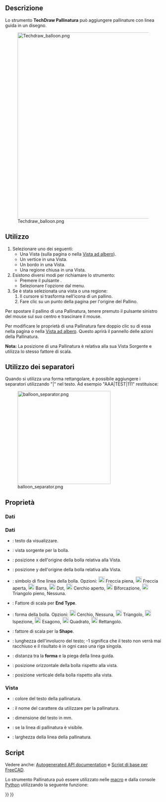 <languages/>

<div class="mw-translate-fuzzy">
{{Docnav/it
|[[TechDraw_LinkDimension/it|Link alla geometria 3D]]
|[[TechDraw_AxoLengthDimension/it|Quota lineare assonometrica]]
|[[TechDraw_Workbench/it|TechDraw]]
|IconL=TechDraw_LinkDimension.svg
|IconR=TechDraw_AxoLengthDimension.svg
|IconC=Workbench_TechDraw.svg
}}
</div>

{{GuiCommand/it
|Name=TechDraw Balloon
|Name/it=TechDraw Pallinatura
|MenuLocation=TechDraw → Annotazioni → Inserisci Pallinatura
|Workbenches=[[TechDraw_Workbench/it|TechDraw]]
|Version=0.19
|SeeAlso=[[TechDraw_Annotation/it|TechDraw Annotazione]]
}}

<span id="Description"></span>
==Descrizione==

Lo strumento '''TechDraw Pallinatura''' può aggiungere pallinature con linea guida in un disegno.

[[Image:Techdraw_balloon.png|600px]]

<span id="Usage"></span>
==Utilizzo==

<div class="mw-translate-fuzzy">
# Selezionare uno dei seguenti:
#* Una Vista (sulla pagina o nella [[Tree_view/it|Vista ad albero]]).
#* Un vertice in una Vista. {{Version/it|0.20}}
#* Un bordo in una Vista. {{Version/it|0.20}}
#* Una regione chiusa in una Vista. {{Version/it|0.20}}
# Esistono diversi modi per richiamare lo strumento:
#* Premere il pulsante {{Button|[[Image:TechDraw_Balloon.svg|16px]] [[TechDraw_Balloon/it|Inserisci Pallinatura]]}}.
#* Selezionare l'opzione {{MenuCommand|TechDraw → Annotazioni → [[Image:TechDraw_Balloon.svg|16px]] Inserisci Pallinatura}} dal menu.
# Se è stata selezionata una vista o una regione:
## Il cursore si trasforma nell'icona di un pallino.
## Fare clic su un punto della pagina per l'origine del Pallino.
</div>

Per spostare il pallino di una Pallinatura, tenere premuto il pulsante sinistro del mouse sul suo centro e trascinare il mouse.

Per modificare le proprietà di una Pallinatura fare doppio clic su di essa nella pagina o nella [[Tree_view/it|Vista ad albero]]. Questo aprirà il pannello delle azioni della Pallinatura.

'''Nota:''' La posizione di una Pallinatura è relativa alla sua Vista Sorgente e utilizza lo stesso fattore di scala.

<span id="Using_separators"></span>
== Utilizzo dei separatori ==

Quando si utilizza una forma rettangolare, è possibile aggiungere i separatori utilizzando "|" nel testo. Ad esempio "AAA|TEST|111" restituisce:

[[File:balloon_separator.png|300px]]

<span id="Properties"></span>
==Proprietà==

<span id="Data"></span>
=== Dati ===

=== Dati ===
* {{PropertyData|Text}}: testo da visualizzare.
* {{PropertyData|Source View}}: vista sorgente per la bolla.
* {{PropertyData|Origin X}}: posizione x dell'origine della bolla relativa alla Vista.
* {{PropertyData|Origin Y}}: posizione y dell'origine della bolla relativa alla Vista.
* {{PropertyData|End Type}}: simbolo di fine linea della bolla. Opzioni: [[Image:Arrowfilled.svg|20px]] Freccia piena, [[Image:Arrowopen.svg|20px]] Freccia aperta, [[Image:Arrowtick.svg|20px]] Barra, [[Image:Arrowdot.svg|20px]] Dot, [[Image:arrowopendot.svg|20px]] Cerchio aperto, [[Image:arrowfork.svg|20px]] Biforcazione, [[Image:arrowpyramid.svg|20px]] Triangolo pieno, Nessuna.
* {{PropertyData|End Type Scale}}: Fattore di scala per '''End Type'''.
* {{PropertyData|Bubble}}: forma della bolla. Opzioni: [[Image:Circular.svg|20px]] Cerchio, Nessuna, [[Image:Triangle.svg|20px]] Triangolo, [[Image:Inspection.svg|20px]] Ispezione, [[Image:Hexagon.svg|20px]] Esagono, [[Image:TechDraw_Square.svg|20px]] Quadrato, [[Image:Rectangle.svg|20px]] Rettangolo.
* {{PropertyData|Shape Scale}}: fattore di scala per la '''Shape'''.
* {{PropertyData|Text Wrap}}: lunghezza dell'involucro del testo; -1 significa che il testo non verrà mai racchiuso e il risultato è in ogni caso una riga singola.
* {{PropertyData|Kink Length}}: distanza tra la '''forma''' e la piega della linea guida.
* {{PropertyData|X}}: posizione orizzontale della bolla rispetto alla vista.
* {{PropertyData|Y}}: posizione verticale della bolla rispetto alla vista.

<span id="View"></span>
=== Vista ===

* {{PropertyView|Color}}: colore del testo della pallinatura.
* {{PropertyView|Font}}: il nome del carattere da utilizzare per la pallinatura.
* {{PropertyView|Fontsize}}: dimensione del testo in mm.
* {{PropertyView|Line Visible}}: se la linea di pallinatura è visibile.
* {{PropertyView|Line Width}}: larghezza della linea della pallinatura.

<span id="Scripting"></span>
==Script==

Vedere anche: [https://freecad.github.io/SourceDoc/ Autogenerated API documentation] e [[FreeCAD_Scripting_Basics/it|Script di base per FreeCAD]].

Lo strumento Pallinatura può essere utilizzato nelle [[Macros/it|macro]] e dalla console [[Python/it|Python]] utilizzando la seguente funzione:

{{Code|code=
bal1 = FreeCAD.ActiveDocument.addObject('TechDraw::DrawViewBalloon','Balloon')
rc = page.addView(bal1)
}}


<div class="mw-translate-fuzzy">
{{Docnav/it
|[[TechDraw_LinkDimension/it|Link alla geometria 3D]]
|[[TechDraw_AxoLengthDimension/it|Quota lineare assonometrica]]
|[[TechDraw_Workbench/it|TechDraw]]
|IconL=TechDraw_LinkDimension.svg
|IconR=TechDraw_AxoLengthDimension.svg
|IconC=Workbench_TechDraw.svg
}}
</div>

{{TechDraw_Tools_navi{{#translation:}}}}
{{Userdocnavi{{#translation:}}}}